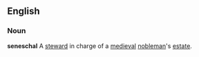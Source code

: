 ==English==

===Noun===
'''seneschal'''
A [[steward]] in charge of a [[medieval]] [[nobleman]]'s [[estate]].